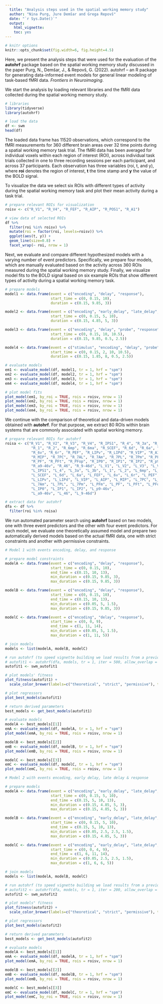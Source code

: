 ```yaml
---
  title: "Analysis steps used in the spatial working memory study"
  author: "Nina Purg, Jure Demšar and Grega Repovš"
  date: "`r Sys.Date()`"
  output:
    html_vignette:
    toc: yes
---
```

  
<!--
  %\VignetteEngine{knitr::rmarkdown}
  %\VignetteEncoding{UTF-8}
  %\VignetteIndexEntry{Analysis steps used in the spatial working memory study}
-->
  
```r
# knitr options
knitr::opts_chunk$set(fig.width=6, fig.height=4.5)
```

Here, we present the analysis steps that were used for the evaluation of the **autohrf** package based on the spatial working memory study discussed in the paper Purg, N., Demšar, J., & Repovš, G. (2022). autohrf – an R package for generating data-informed event models for general linear modeling of task-based fMRI data. *Frontiers in Neuroimaging*.

We start the analysis by loading relevant libraries and the fMRI data collected during the spatial working memory study.

```r
# libraries
library(tidyverse)
library(autohrf)

# load the data
df <- swm
head(df)
```

The loaded data frame has 11520 observations, which correspond to the fMRI measurements for 360 different brain areas over 32 time points during a spatial working memory task trial. The fMRI data has been averaged for individual voxels within each region of interest (ROI), across individual task trials collected in one to three recording sessions per each participant, and across 37 participants. Each observation has three variables (roi, t, and y), where **roi** denotes the region of interest, **t** the time stamp and **y** the value of the BOLD signal. 

To visualize the data we select six ROIs with different types of activity during the spatial working memory task and plot their mean activity during a task trial.

```r
# prepare relevant ROIs for visualization
roisv <- c("R_V1", "R_V4", "R_FEF", "R_AIP", "R_POS1", "R_A1")

# view data of selected ROIs
df %>% 
  filter(roi %in% roisv) %>%
  mutate(roi = factor(roi, levels=roisv)) %>%
  ggplot(aes(t, y)) + 
  geom_line(size=0.8) +
  facet_wrap(~ roi, nrow = 1)
```

Next, we evaluate and compare different hypothesized models with a varying number of event predictors. Specifically, we prepare four models, which are manually evaluated based on the activity across 360 ROIs measured during the spatial working memory study. Finally, we visualize model fits to the BOLD signal based on six example ROIs that show different types of activity during a spatial working memory task.

```r
# prepare models
model1 <- data.frame(event = c("encoding", "delay", "response"),
                     start_time = c(0, 0.15, 10),
                     duration = c(0.15, 9.85, 3))

model2 <- data.frame(event = c("encoding", "early_delay", "late_delay", "response"),
                     start_time = c(0, 0.15, 5, 10),
                     duration = c(0.15, 4.85, 5, 3))

model3 <- data.frame(event = c("encoding", "delay", "probe", "response"),
                     start_time = c(0, 0.15, 10, 10.5),
                     duration = c(0.15, 9.85, 0.5, 2.5))

model4 <- data.frame(event = c("stimulus", "encoding", "delay", "probe", "response"),
                     start_time = c(0, 0.15, 2, 10, 10.5),
                     duration = c(0.15, 1.85, 8, 0.5, 2.5))

# evaluate models
em1 <- evaluate_model(df, model1, tr = 1, hrf = "spm")
em2 <- evaluate_model(df, model2, tr = 1, hrf = "spm")
em3 <- evaluate_model(df, model3, tr = 1, hrf = "spm")
em4 <- evaluate_model(df, model4, tr = 1, hrf = "spm")

# plot model fits
plot_model(em1, by_roi = TRUE, rois = roisv, nrow = 1)
plot_model(em2, by_roi = TRUE, rois = roisv, nrow = 1)
plot_model(em3, by_roi = TRUE, rois = roisv, nrow = 1)
plot_model(em4, by_roi = TRUE, rois = roisv, nrow = 1)
```

We continue with the comparison of theoretical and data-driven models obtained with **autohrf**. For that purpose, we extract 80 ROIs within brain systems that are commonly associated with spatial working memory.

```r
# prepare relevant ROIs for autohrf
roisa <- c("R_V1", "R_V2", "R_V3", "R_V4", "R_IPS1", "R_4", "R_3a", "R_3b", 
            "R_1", "R_2", "R_6mp", "R_6ma", "R_SCEF", "R_6d", "R_6a", "R_FEF",
            "R_6v", "R_6r", "R_PEF", "R_LIPv", "R_LIPd", "R_VIP", "R_AIP", 
            "R_MIP", "R_7PC", "R_7AL", "R_7Am", "R_7PL", "R_7Pm", "R_PFm", 
            "R_PF", "R_PFt", "R_PFop", "R_IP0", "R_IP1", "R_IP2", "R_p9-46v", 
            "R_a9-46v", "R_46", "R_9-46d", "L_V1", "L_V2", "L_V3", "L_V4", 
            "L_IPS1", "L_4", "L_3a", "L_3b", "L_1", "L_2", "L_6mp", "L_6ma", 
            "L_SCEF", "L_6d", "L_6a", "L_FEF", "L_6v", "L_6r", "L_PEF", 
            "L_LIPv", "L_LIPd", "L_VIP", "L_AIP", "L_MIP", "L_7PC", "L_7AL", 
            "L_7Am", "L_7PL", "L_7Pm", "L_PFm", "L_PF", "L_PFt", "L_PFop", 
            "L_IP0", "L_IP1", "L_IP2", "L_p9-46v",  
            "L_a9-46v", "L_46", "L_9-46d")

# extract data for autohrf
dfa <- df %>%
  filter(roi %in% roisa)
```

We run automated parameter search using **autohrf** based on two models, one with three event predictors and the other with four event predictors. For each model, we evaluate one theoretically assumed model and prepare two automatically derived models based on the actual fMRI data, one with strict constraints and another with permissive constraints.

```r
# Model 1 with events encoding, delay, and response

# prepare model constraints
modelA <- data.frame(event = c("encoding", "delay", "response"),
                     start_time = c(0, 0.15, 10),
                     end_time = c(0.15, 10, 13),
                     min_duration = c(0.15, 9.85, 3),
                     max_duration = c(0.15, 9.85, 3))

modelB <- data.frame(event = c("encoding", "delay", "response"),
                     start_time = c(0, 0.15, 10),
                     end_time = c(0.15, 10, 13),
                     min_duration = c(0.05, 5, 1.5),
                     max_duration = c(0.15, 9.85, 3))

modelC <- data.frame(event = c("encoding", "delay", "response"),
                     start_time = c(0, 0, 9),
                     end_time = c(1, 11, 14),
                     min_duration = c(0.05, 5, 1.5),
                     max_duration = c(1, 11, 5))

# join models
models <- list(modelA, modelB, modelC)

# run autohrf (to speed vignette building we load results from a previous autohrf run)
# autofit1 <- autohrf(dfa, models, tr = 1, iter = 500, allow_overlap = TRUE)
autofit1 <- swm_autofit1

# plot models' fitness
plot_fitness(autofit1) +
  scale_color_brewer(labels=c("theoretical", "strict", "permissive"), type = "qual", palette = "Set1")

# plot regressors
plot_best_models(autofit1)

# return derived parameters
best_models <- get_best_models(autofit1)

# evaluate models
modelA <- best_models[[1]]
emA <- evaluate_model(df, modelA, tr = 1, hrf = "spm")
plot_model(emA, by_roi = TRUE, rois = roisv, nrow = 1)

modelB <- best_models[[2]]
emB <- evaluate_model(df, modelB, tr = 1, hrf = "spm")
plot_model(emB, by_roi = TRUE, rois = roisv, nrow = 1)

modelC <- best_models[[3]]
emC <- evaluate_model(df, modelC, tr = 1, hrf = "spm")
plot_model(emC, by_roi = TRUE, rois = roisv, nrow = 1)

# Model 2 with events encoding, early delay, late delay & response

# prepare models
modelA <- data.frame(event = c("encoding", "early_delay", "late_delay", "response"),
                     start_time = c(0, 0.15, 5, 10),
                     end_time = c(0.15, 5, 10, 13),
                     min_duration = c(0.15, 4.85, 5, 3),
                     max_duration = c(0.15, 4.85, 5, 3))

modelB <- data.frame(event = c("encoding", "early_delay", "late_delay", "response"),
                     start_time = c(0, 0.15, 5, 10),
                     end_time = c(0.15, 5, 10, 13),
                     min_duration = c(0.05, 2.5, 2.5, 1.5),
                     max_duration = c(0.15, 4.85, 5, 3))

modelC <- data.frame(event = c("encoding", "early_delay", "late_delay", "response"),
                     start_time = c(0, 0, 4, 9),
                     end_time = c(1, 6, 11, 14),
                     min_duration = c(0.05, 2.5, 2.5, 1.5),
                     max_duration = c(1, 6, 6, 5))

# join models
models <- list(modelA, modelB, modelC)

# run autohrf (to speed vignette building we load results from a previous autohrf run)
# autofit2 <- autohrf(dfa, models, tr = 1, iter = 200, allow_overlap = TRUE)
autofit2 <- swm_autofit2

# plot models" fitness
plot_fitness(autofit2) +
  scale_color_brewer(labels=c("theoretical", "strict", "permissive"), type = "qual", palette = "Set1")

# plot regressors
plot_best_models(autofit2)

# return derived parameters
best_models <- get_best_models(autofit2)

# evaluate models
modelA <- best_models[[1]]
emA <- evaluate_model(df, modelA, tr = 1, hrf = "spm")
plot_model(emA, by_roi = TRUE, rois = roisv, nrow = 1)

modelB <- best_models[[2]]
emB <- evaluate_model(df, modelB, tr = 1, hrf = "spm")
plot_model(emB, by_roi = TRUE, rois = roisv, nrow = 1)

modelC <- best_models[[3]]
emC <- evaluate_model(df, modelC, tr = 1, hrf = "spm")
plot_model(emC, by_roi = TRUE, rois = roisv, nrow = 1)
```

